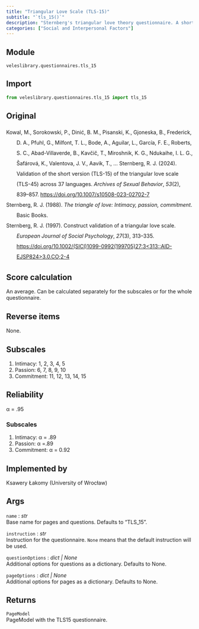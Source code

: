 ```yaml
---
title: "Triangular Love Scale (TLS-15)"
subtitle: "`tls_15()`"
description: "Sternberg's triangular love theory questionnaire. A shorter version of TLS-45, that measures three components of love: intimacy, passion, and commitment."
categories: ["Social and Interpersonal Factors"]
---
```


## Module
`veleslibrary.questionnaires.tls_15`

## Import
<!-- Here we put an import instruction that imports all functions from the module. -->
``` python
from veleslibrary.questionnaires.tls_15 import tls_15
```

## Original
<div class="csl-bib-body" style="line-height: 2; margin-left: 2em; text-indent:-2em;">
  <div class="csl-entry">Kowal, M., Sorokowski, P., Dinić, B. M., Pisanski, K., Gjoneska, B., Frederick, D. A., Pfuhl, G., Milfont, T. L., Bode, A., Aguilar, L., García, F. E., Roberts, S. C., Abad-Villaverde, B., Kavčič, T., Miroshnik, K. G., Ndukaihe, I. L. G., Šafárová, K., Valentova, J. V., Aavik, T., … Sternberg, R. J. (2024). Validation of the short version (TLS-15) of the triangular love scale (TLS-45) across 37 languages. <i>Archives of Sexual Behavior</i>, <i>53</i>(2), 839–857. <https://doi.org/10.1007/s10508-023-02702-7></div>
  <div class="csl-entry">Sternberg, R. J. (1988). <i>The triangle of love: Intimacy, passion, commitment</i>. Basic Books.</div>
  <div class="csl-entry">Sternberg, R. J. (1997). Construct validation of a triangular love scale. <i>European Journal of Social Psychology</i>, <i>27</i>(3), 313–335. <https://doi.org/10.1002/(SICI)1099-0992(199705)27:3&lt;313::AID-EJSP824&gt;3.0.CO;2-4></div>
</div>

## Score calculation
An average. Can be calculated separately for the subscales or for the whole questionnaire.

## Reverse items
None.

## Subscales
1. Intimacy: 1, 2, 3, 4, 5
2. Passion: 6, 7, 8, 9, 10
3. Commitment: 11, 12, 13, 14, 15

## Reliability
α = .95

### Subscales
1. Intimacy: α = .89
2. Passion: α =.89
3. Commitment: α = 0.92

## Implemented by
Ksawery Łakomy (University of Wrocław)

## Args
<!-- Args from the documentation but in docs format. See the example. You can use regular expression pair find: "^(.+?) \((.+)\): (.+)$" replace: "`$1` : *$2*<br>\n$3\n" to automate. -->
`name` : *str*<br>
Base name for pages and questions. Defaults to "TLS_15".

`instruction` : *str*<br>
Instruction for the questionnaire. `None` means that the default instruction will be used.

`questionOptions` : *dict | None*<br>
Additional options for questions as a dictionary. Defaults to None.

`pageOptions` : *dict | None*<br>
Additional options for pages as a dictionary. Defaults to None.

## Returns
<!-- Return value from the example but in docs format. See the example. -->
`PageModel`<br>
PageModel with the TLS15 questionnaire.